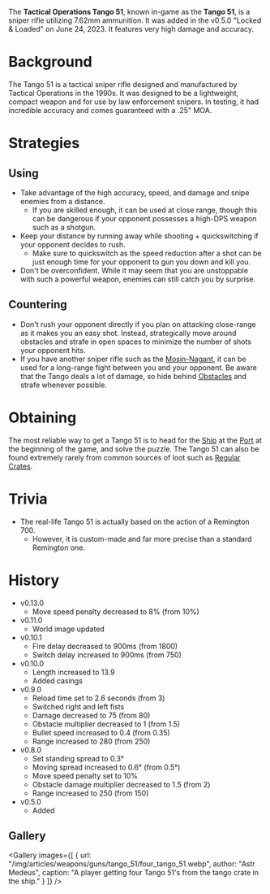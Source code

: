 The **Tactical Operations Tango 51**, known in-game as the **Tango 51**, is a sniper rifle utilizing 7.62mm ammunition. It was added in the v0.5.0 "Locked & Loaded" on June 24, 2023. It features very high damage and accuracy.

# Background
The Tango 51 is a tactical sniper rifle designed and manufactured by Tactical Operations in the 1990s. It was designed to be a lightweight, compact weapon and for use by law enforcement snipers. In testing, it had incredible accuracy and comes guaranteed with a .25" MOA.

# Strategies
## Using
- Take advantage of the high accuracy, speed, and damage and snipe enemies from a distance. 
  - If you are skilled enough, it can be used at close range, though this can be dangerous if your opponent possesses a high-DPS weapon such as a shotgun.
- Keep your distance by running away while shooting + quickswitching if your opponent decides to rush. 
  - Make sure to quickswitch as the speed reduction after a shot can be just enough time for your opponent to gun you down and kill you.
- Don't be overconfident. While it may seem that you are unstoppable with such a powerful weapon, enemies can still catch you by surprise.

## Countering
- Don't rush your opponent directly if you plan on attacking close-range as it makes you an easy shot. Instead, strategically move around obstacles and strafe in open spaces to minimize the number of shots your opponent hits.
- If you have another sniper rifle such as the [Mosin-Nagant](/weapons/guns/mosin), it can be used for a long-range fight between you and your opponent. Be aware that the Tango deals a lot of damage, so hide behind [Obstacles](/obstacles) and strafe whenever possible.

# Obtaining
The most reliable way to get a Tango 51 is to head for the [Ship](/buildings/ship) at the [Port](/buildings/port) at the beginning of the game, and solve the puzzle. The Tango 51 can also be found extremely rarely from common sources of loot such as [Regular Crates](/obstacles/regular_crate).

# Trivia
- The real-life Tango 51 is actually based on the action of a Remington 700.
  - However, it is custom-made and far more precise than a standard Remington one.

# History
- v0.13.0
  - Move speed penalty decreased to 8% (from 10%)
- v0.11.0
  - World image updated
- v0.10.1
  - Fire delay decreased to 900ms (from 1800)
  - Switch delay increased to 900ms (from 750)
- v0.10.0
  - Length increased to 13.9
  - Added casings
- v0.9.0
  - Reload time set to 2.6 seconds (from 3)
  - Switched right and left fists
  - Damage decreased to 75 (from 80)
  - Obstacle multiplier decreased to 1 (from 1.5)
  - Bullet speed increased to 0.4 (from 0.35)
  - Range increased to 280 (from 250)
- v0.8.0
  - Set standing spread to 0.3°
  - Moving spread increased to 0.6° (from 0.5°)
  - Move speed penalty set to 10%
  - Obstacle damage multiplier decreased to 1.5 (from 2)
  - Range increased to 250 (from 150)
- v0.5.0
  - Added

## Gallery

<Gallery images={[
  {
    url: "/img/articles/weapons/guns/tango_51/four_tango_51.webp",
    author: "Astr Medeus",
    caption: "A player getting four Tango 51's from the tango crate in the ship."
  }
]} />